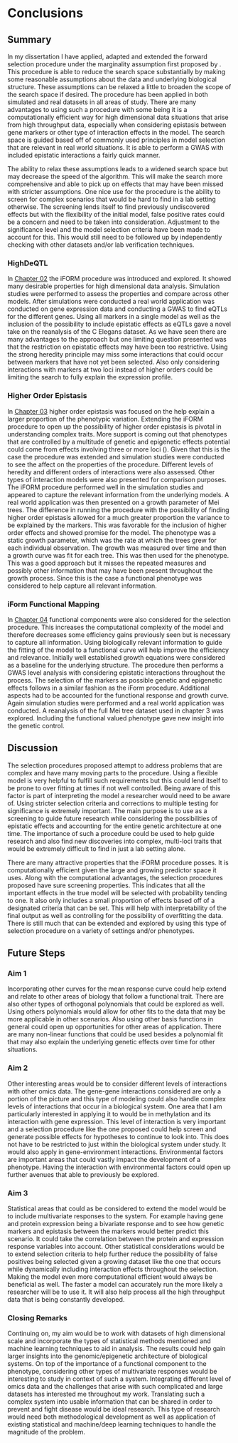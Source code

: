 # Conclusions

## Summary

<p> In my dissertation I have applied, adapted and extended the forward selection procedure under the marginality assumption first proposed by \cite{hao2014interaction}. This procedure is able to reduce the search space substantially by making some reasonable assumptions about the data and underlying biological structure. These assumptions can be relaxed a little to broaden the scope of the search space if desired. The procedure has been applied in both simulated and real datasets in all areas of study. There are many advantages to using such a procedure with some being it is a computationally efficient way for high dimensional data situations that arise from high throughput data, especially when considering epistasis between gene markers or other type of interaction effects in the model.  The search space is guided based off of commonly used principles in model selection that are relevant in real world situations. It is able to perform a GWAS with included epistatic interactions a fairly quick manner.</p>

<p> The ability to relax these assumptions leads to a widened search space but may decrease the speed of the algorithm.  This will make the search more comprehensive and able to pick up on effects that may have been missed with stricter assumptions. One nice use for the procedure is the ability to screen for complex scenarios that would be hard to find in a lab setting otherwise.  The screening lends itself to find previously undiscovered effects but with the flexibility of the initial model, false positive rates could be a concern and need to be taken into consideration. Adjustment to the significance level and the model selection criteria have been made to account for this.  This would still need to be followed up by independently checking with other datasets and/or lab verification techniques.</p>

### HighDeQTL

<p> In [Chapter 02](#highdeqtl) the iFORM procedure was introduced and explored.  It showed many desirable properties for high dimensional data analysis. Simulation studies were performed to assess the properties and compare across other models. After simulations were conducted a real world application was conducted on gene expression data and conducting a GWAS to find eQTLs for the different genes.  Using all markers in a single model as well as the inclusion of the possibility to include epistatic effects as eQTLs gave a novel take on the reanalysis of the C Elegans dataset.  As we have seen there are many advantages to the approach but one limiting question presented was that the restriction on epistatic effects may have been too restrictive.  Using the strong heredity principle may miss some interactions that could occur between markers that have not yet been selected.  Also only considering interactions with markers at two loci instead of higher orders could be limiting the search to fully explain the expression profile.</p>

### Higher Order Epistasis

<p> In [Chapter 03](#highorder) higher order epistasis was focused on the help explain a larger proportion of the phenotypic variation. Extending the iFORM procedure to open up the possibility of higher order epistasis is pivotal in understanding complex traits. More support is coming out that phenotypes that are controlled by a multitude of genetic and epigenetic effects potential could come from effects involving three or more loci (\cite{taylor2014genetic}).  Given that this is the case the procedure was extended and simulation studies were conducted to see the affect on the properties of the procedure. Different levels of heredity and different orders of interactions were also assessed.  Other types of interaction models were also presented for comparison purposes. The iFORM procedure performed well in the simulation studies and appeared to capture the relevant information from the underlying models.  A real world application was then presented on a growth parameter of Mei trees.  The difference in running the procedure with the possibility of finding higher order epistasis allowed for a much greater proportion the variance to be explained by the markers.  This was favorable for the inclusion of higher order effects and showed promise for the model. The phenotype was a static growth parameter, which was the rate at which the trees grew for each individual observation. The growth was measured over time and then a growth curve was fit for each tree.  This was then used for the phenotype. This was a good approach but it misses the repeated measures and possibly other information that may have been present throughout the growth process.  Since this is the case a functional phenotype was considered to help capture all relevant information. </p>

### iForm Functional Mapping

<p> In [Chapter 04](#iformfunc) functional components were also considered for the selection procedure. This increases the computational complexity of the model and therefore decreases some efficiency gains previously seen but is necessary to capture all information.  Using biologically relevant information to guide the fitting of the model to a functional curve will help improve the efficiency and relevance. Initially well established growth equations were considered as a baseline for the underlying structure. The procedure then performs a GWAS level analysis with considering epistatic interactions throughout the process. The selection of the markers as possible genetic and epigenetic effects follows in a similar fashion as the iForm procedure.  Additional aspects had to be accounted for the functional response and growth curve.  Again simulation studies were performed and a real world application was conducted. A reanalysis of the full Mei tree dataset used in chapter 3 was explored. Including the functional valued phenotype gave new insight into the genetic control. </p>

## Discussion

<p> The selection procedures proposed attempt to address problems that are complex and have many moving parts to the procedure. Using a flexible model is very helpful to fulfill such requirements but this could lend itself to be prone to over fitting at times if not well controlled.  Being aware of this factor is part of interpreting the model a researcher would need to be aware of. Using stricter selection criteria and corrections to multiple testing for significance is extremely important. The main purpose is to use as a screening to guide future research while considering the possibilities of epistatic effects and accounting for the entire genetic architecture at one time. The importance of such a procedure could be used to help guide research and also find new discoveries into complex, multi-loci traits that would be extremely difficult to find in just a lab setting alone.</p>

<p> There are many attractive properties that the iFORM procedure posses. It is computationally efficient given the large and growing predictor space it uses.  Along with the computational advantages, the selection procedures proposed have sure screening properties. This indicates that all the important effects in the true model will be selected with probability tending to one. It also only includes a small proportion of effects based off of a designated criteria that can be set. This will help with interpretability of the final output as well as controlling for the possibility of overfitting the data. There is still much that can be extended and explored by using this type of selection procedure on a variety of settings and/or phenotypes.</p>

## Future Steps

### Aim 1

<p> Incorporating other curves for the mean response curve could help extend and relate to other areas of biology that follow a functional trait. There are also other types of orthogonal polynomials that could be explored as well. Using others polynomials would allow for other fits to the data that may be more applicable in other scenarios. Also using other basis functions in general could open up opportunities for other areas of application. There are many non-linear functions that could be used besides a polynomial fit that may also explain the underlying genetic effects over time for other situations. </p>

### Aim 2

<p> Other interesting areas would be to consider different levels of interactions with other omics data. The gene-gene interactions considered are only a portion of the picture and this type of modeling could also handle complex levels of interactions that occur in a biological system. One area that I am particularly interested in applying it to would be in methylation and its interaction with gene expression.  This level of interaction is very important and a selection procedure like the one proposed could help screen and generate possible effects for hypotheses to continue to look into. This does not have to be restricted to just within the biological system under study. It would also apply in gene-environment interactions. Environmental factors are important areas that could vastly impact the development of a phenotype. Having the interaction with environmental factors could open up further avenues that able to previously be explored.</p>

### Aim 3

<p> Statistical areas that could as be considered to extend the model would be to include multivariate responses to the system. For example having gene and protein expression being a bivariate response and to see how genetic markers and epistasis between the markers would better predict this scenario.  It could take the correlation between the protein and expression response variables into account. Other statistical considerations would be to extend selection criteria to help further reduce the possibility of false positives being selected given a growing dataset like the one that occurs while dynamically including interaction effects throughout the selection. Making the model even more computational efficient would always be beneficial as well. The faster a model can accurately run the more likely a researcher will be to use it. It will also help process all the high throughput data that is being constantly developed.</p>

### Closing Remarks

<p> Continuing on, my aim would be to work with datasets of high dimensional scale and incorporate the types of statistical methods mentioned and machine learning techniques to aid in analysis. The results could help gain larger insights into the genomic/epigenetic architecture of biological systems. On top of the importance of a functional component to the phenotype, considering other types of multivariate responses would be interesting to study in context of such a system. Integrating different level of omics data and the challenges that arise with such complicated and large datasets has interested me throughout my work. Translating such a complex system into usable information that can be shared in order to prevent and fight disease would be ideal research. This type of research would need both methodological development as well as application of existing statistical and machine/deep learning techniques to handle the magnitude of the problem.</p>

